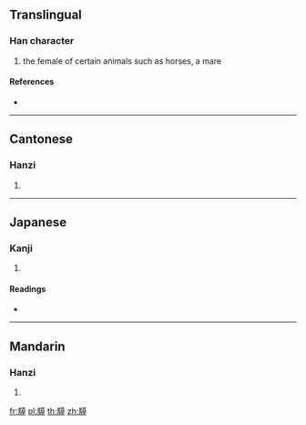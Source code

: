 {{character info/new}}
==Translingual==

===Han character===
{{Han char|rn=187|rad=馬|as=09|sn=19|four=74346|canj=SFTAJ|ids=⿰馬草}}

# the female of certain animals such as horses, a mare

====References====
* {{Han ref|kx=1443.010|dkj=44917|dj=1967.050|hdz=74564.100|uh=9A32|ud=39474|bh=F55A|bd=62810}}

----

==Cantonese==

===Hanzi===
{{yue-hanzi|jyut=|y=chou2}}

# {{defn|lang=yue|sort=馬09}}

----

==Japanese==

===Kanji===
{{ja-kanji|grade=|rs=馬10}}

# {{defn|lang=ja|sort=馬10}}

====Readings====
* {{ja-readings|on=[[そう]] (sō)|kun=[[めうま]] (meuma)}}

----

==Mandarin==

===Hanzi===
{{cmn-hanzi|pin=[[cǎo]] ([[cao3]])|wg=ts'ao<sup>3</sup>}}

# {{defn|lang=cmn|sort=馬09}}

[[fr:騲]]
[[pl:騲]]
[[th:騲]]
[[zh:騲]]